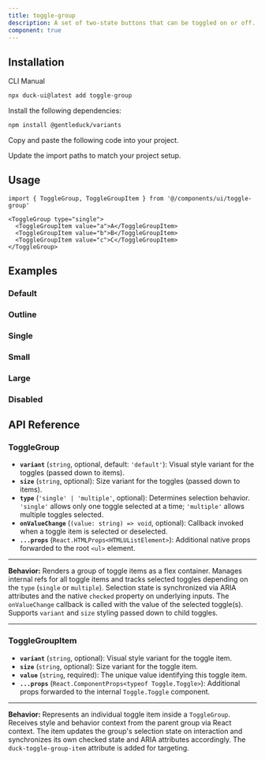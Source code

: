 ```yaml
---
title: toggle-group
description: A set of two-state buttons that can be toggled on or off.
component: true
---
```


<ComponentPreview
  name="toggle-group-1"
  description="A toggle group with three items."
/>

## Installation

<Tabs defaultValue="cli">

<TabsList>
  <TabsTrigger value="cli">CLI</TabsTrigger>
  <TabsTrigger value="manual">Manual</TabsTrigger>
</TabsList>
<TabsContent value="cli">

```bash
npx duck-ui@latest add toggle-group
```

</TabsContent>

<TabsContent value="manual">

<Steps>

<Step>Install the following dependencies:</Step>

```bash
npm install @gentleduck/variants
```

<Step>Copy and paste the following code into your project.</Step>

<ComponentSource name="toggle-group" />

<Step>Update the import paths to match your project setup.</Step>

</Steps>

</TabsContent>

</Tabs>

## Usage

```tsx
import { ToggleGroup, ToggleGroupItem } from '@/components/ui/toggle-group'
```

```tsx
<ToggleGroup type="single">
  <ToggleGroupItem value="a">A</ToggleGroupItem>
  <ToggleGroupItem value="b">B</ToggleGroupItem>
  <ToggleGroupItem value="c">C</ToggleGroupItem>
</ToggleGroup>
```

## Examples

### Default

<ComponentPreview
  name="toggle-group-2"
  description="A toggle group with three items."
/>

### Outline

<ComponentPreview
  name="toggle-group-3"
  description="A toggle group using the outline variant."
/>

### Single

<ComponentPreview
  name="toggle-group-4"
  description="A toggle group with single selection."
/>

### Small

<ComponentPreview
  name="toggle-group-5"
  description="A toggle group using the small size."
/>

### Large

<ComponentPreview
  name="toggle-group-6"
  description="A toggle group using the large size."
/>

### Disabled

<ComponentPreview
  name="toggle-group-7"
  description="A disabled toggle group."
/>

## API Reference

### **ToggleGroup**

* **`variant`** (`string`, optional, default: `'default'`): Visual style variant for the toggles (passed down to items).
* **`size`** (`string`, optional): Size variant for the toggles (passed down to items).
* **`type`** (`'single' | 'multiple'`, optional): Determines selection behavior. `'single'` allows only one toggle selected at a time; `'multiple'` allows multiple toggles selected.
* **`onValueChange`** (`(value: string) => void`, optional): Callback invoked when a toggle item is selected or deselected.
* **`...props`** (`React.HTMLProps<HTMLUListElement>`): Additional native props forwarded to the root `<ul>` element.

---

**Behavior:**
Renders a group of toggle items as a flex container. Manages internal refs for all toggle items and tracks selected toggles depending on the `type` (`single` or `multiple`). Selection state is synchronized via ARIA attributes and the native `checked` property on underlying inputs. The `onValueChange` callback is called with the value of the selected toggle(s). Supports `variant` and `size` styling passed down to child toggles.

---

### **ToggleGroupItem**

* **`variant`** (`string`, optional): Visual style variant for the toggle item.
* **`size`** (`string`, optional): Size variant for the toggle item.
* **`value`** (`string`, required): The unique value identifying this toggle item.
* **`...props`** (`React.ComponentProps<typeof Toggle.Toggle>`): Additional props forwarded to the internal `Toggle.Toggle` component.

---

**Behavior:**
Represents an individual toggle item inside a `ToggleGroup`. Receives style and behavior context from the parent group via React context. The item updates the group's selection state on interaction and synchronizes its own checked state and ARIA attributes accordingly. The `duck-toggle-group-item` attribute is added for targeting.


